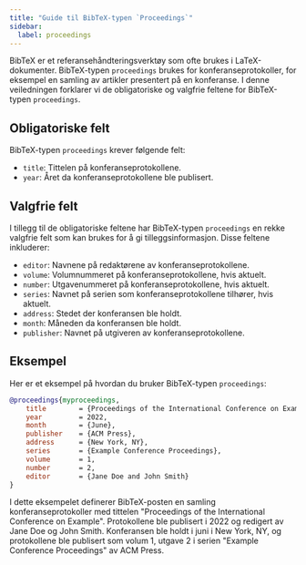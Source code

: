 ```yaml
---
title: "Guide til BibTeX-typen `Proceedings`"
sidebar:
  label: proceedings
---
```



BibTeX er et referansehåndteringsverktøy som ofte brukes i LaTeX-dokumenter. BibTeX-typen `proceedings` brukes for konferanseprotokoller, for eksempel en samling av artikler presentert på en konferanse. I denne veiledningen forklarer vi de obligatoriske og valgfrie feltene for BibTeX-typen `proceedings`.

<CiteDrive/>

## Obligatoriske felt

BibTeX-typen `proceedings` krever følgende felt:

-   `title`: Tittelen på konferanseprotokollene.
-   `year`: Året da konferanseprotokollene ble publisert.

## Valgfrie felt

I tillegg til de obligatoriske feltene har BibTeX-typen `proceedings` en rekke valgfrie felt som kan brukes for å gi tilleggsinformasjon. Disse feltene inkluderer:

-   `editor`: Navnene på redaktørene av konferanseprotokollene.
-   `volume`: Volumnummeret på konferanseprotokollene, hvis aktuelt.
-   `number`: Utgavenummeret på konferanseprotokollene, hvis aktuelt.
-   `series`: Navnet på serien som konferanseprotokollene tilhører, hvis aktuelt.
-   `address`: Stedet der konferansen ble holdt.
-   `month`: Måneden da konferansen ble holdt.
-   `publisher`: Navnet på utgiveren av konferanseprotokollene.

## Eksempel

Her er et eksempel på hvordan du bruker BibTeX-typen `proceedings`:

```bibtex
@proceedings{myproceedings,
	title        = {Proceedings of the International Conference on Example},
	year         = 2022,
	month        = {June},
	publisher    = {ACM Press},
	address      = {New York, NY},
	series       = {Example Conference Proceedings},
	volume       = 1,
	number       = 2,
	editor       = {Jane Doe and John Smith}
}
```

I dette eksempelet definerer BibTeX-posten en samling konferanseprotokoller med tittelen "Proceedings of the International Conference on Example". Protokollene ble publisert i 2022 og redigert av Jane Doe og John Smith. Konferansen ble holdt i juni i New York, NY, og protokollene ble publisert som volum 1, utgave 2 i serien "Example Conference Proceedings" av ACM Press.
